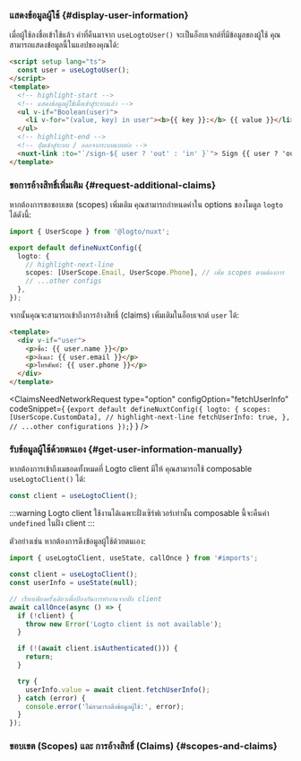

### แสดงข้อมูลผู้ใช้ \{#display-user-information}

เมื่อผู้ใช้ลงชื่อเข้าใช้แล้ว ค่าที่คืนมาจาก `useLogtoUser()` จะเป็นอ็อบเจกต์ที่มีข้อมูลของผู้ใช้ คุณสามารถแสดงข้อมูลนี้ในแอปของคุณได้:

```html title="index.vue"
<script setup lang="ts">
  const user = useLogtoUser();
</script>
<template>
  <!-- highlight-start -->
  <!-- แสดงข้อมูลผู้ใช้เมื่อเข้าสู่ระบบแล้ว -->
  <ul v-if="Boolean(user)">
    <li v-for="(value, key) in user"><b>{{ key }}:</b> {{ value }}</li>
  </ul>
  <!-- highlight-end -->
  <!-- ปุ่มเข้าสู่ระบบ / ออกจากระบบแบบย่อ -->
  <nuxt-link :to="`/sign-${ user ? 'out' : 'in' }`"> Sign {{ user ? 'out' : 'in' }} </nuxt-link>
</template>
```

### ขอการอ้างสิทธิ์เพิ่มเติม \{#request-additional-claims}

<FindUserInfoMissing method="useLogtoUser()" />

<ScopesAndClaimsIntroduction />

หากต้องการขอขอบเขต (scopes) เพิ่มเติม คุณสามารถกำหนดค่าใน options ของโมดูล `logto` ได้ดังนี้:

```ts title="nuxt.config.ts"
import { UserScope } from '@logto/nuxt';

export default defineNuxtConfig({
  logto: {
    // highlight-next-line
    scopes: [UserScope.Email, UserScope.Phone], // เพิ่ม scopes ตามต้องการ
    // ...other configs
  },
});
```

จากนั้นคุณจะสามารถเข้าถึงการอ้างสิทธิ์ (claims) เพิ่มเติมในอ็อบเจกต์ `user` ได้:

```html title="index.vue"
<template>
  <div v-if="user">
    <p>ชื่อ: {{ user.name }}</p>
    <p>อีเมล: {{ user.email }}</p>
    <p>โทรศัพท์: {{ user.phone }}</p>
  </div>
</template>
```

<ClaimsNeedNetworkRequest
  type="option"
  configOption="fetchUserInfo"
  codeSnippet={
    <CodeBlock language="ts" title="nuxt.config.ts">{`export default defineNuxtConfig({
  logto: {
    scopes: [UserScope.CustomData],
    // highlight-next-line
    fetchUserInfo: true,
  },
  // ...other configurations
});`}</CodeBlock>
  }
/>

### รับข้อมูลผู้ใช้ด้วยตนเอง \{#get-user-information-manually}

หากต้องการเข้าถึงเมธอดทั้งหมดที่ Logto client มีให้ คุณสามารถใช้ composable `useLogtoClient()` ได้:

```ts title="index.vue"
const client = useLogtoClient();
```

:::warning
Logto client ใช้งานได้เฉพาะฝั่งเซิร์ฟเวอร์เท่านั้น composable นี้จะคืนค่า `undefined` ในฝั่ง client
:::

<GetUserInfoApis
  getIdTokenClaimsApi="client.getIdTokenClaims()"
  fetchUserInfoApi="client.fetchUserInfo()"
/>

ตัวอย่างเช่น หากต้องการดึงข้อมูลผู้ใช้ด้วยตนเอง:

```ts title="index.vue"
import { useLogtoClient, useState, callOnce } from '#imports';

const client = useLogtoClient();
const userInfo = useState(null);

// เรียกเพียงครั้งเดียวเพื่อป้องกันการทำงานจากฝั่ง client
await callOnce(async () => {
  if (!client) {
    throw new Error('Logto client is not available');
  }

  if (!(await client.isAuthenticated())) {
    return;
  }

  try {
    userInfo.value = await client.fetchUserInfo();
  } catch (error) {
    console.error('ไม่สามารถดึงข้อมูลผู้ใช้:', error);
  }
});
```

### ขอบเขต (Scopes) และ การอ้างสิทธิ์ (Claims) \{#scopes-and-claims}

<ScopesAndClaims />
